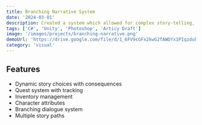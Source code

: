 ```yaml
---
title: Branching Narrative System
date: '2024-03-01'
description: Created a system which allowed for complex story-telling, and game-state tracking. Features include story choices with consequences, quest system, and inventory system.
tags: ['C#', 'Unity', 'Photoshop', 'Articy Draft']
image: '/images/projects/branching-narrative.png'
demoUrl: 'https://drive.google.com/file/d/1_6FV9cGFx2kwG2fAWDYx1PIqzduk6WH5'
category: 'visual'
---
```



## Features

- Dynamic story choices with consequences
- Quest system with tracking
- Inventory management
- Character attributes
- Branching dialogue system
- Multiple story paths